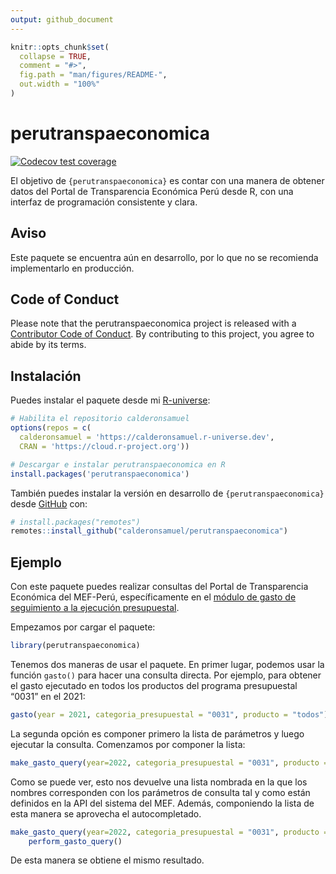 ```yaml
---
output: github_document
---
```


<!-- README.md is generated from README.Rmd. Please edit that file -->

```r
knitr::opts_chunk$set(
  collapse = TRUE,
  comment = "#>",
  fig.path = "man/figures/README-",
  out.width = "100%"
)
```

# perutranspaeconomica

<!-- badges: start -->
[![Codecov test coverage](https://codecov.io/gh/calderonsamuel/perutranspaeconomica/branch/main/graph/badge.svg)](https://app.codecov.io/gh/calderonsamuel/perutranspaeconomica?branch=main)
<!-- badges: end -->

El objetivo de `{perutranspaeconomica}` es contar con una manera de obtener datos del Portal de Transparencia Económica Perú desde R, con una interfaz de programación consistente y clara.

## Aviso

Este paquete se encuentra aún en desarrollo, por lo que no se recomienda implementarlo en producción.

## Code of Conduct

Please note that the perutranspaeconomica project is released with a [Contributor Code of Conduct](https://contributor-covenant.org/version/2/1/CODE_OF_CONDUCT.html). By contributing to this project, you agree to abide by its terms.


## Instalación

Puedes instalar el paquete desde mi [R-universe](https://calderonsamuel.r-universe.dev/):

```r
# Habilita el repositorio calderonsamuel
options(repos = c(
  calderonsamuel = 'https://calderonsamuel.r-universe.dev',
  CRAN = 'https://cloud.r-project.org'))

# Descargar e instalar perutranspaeconomica en R
install.packages('perutranspaeconomica')
```


También puedes instalar la versión en desarrollo de `{perutranspaeconomica}` desde [GitHub](https://github.com/) con:

``` r
# install.packages("remotes")
remotes::install_github("calderonsamuel/perutranspaeconomica")
```

## Ejemplo

Con este paquete puedes realizar consultas del Portal de Transparencia Económica del MEF-Perú, específicamente en el [módulo de gasto de seguimiento a la ejecución presupuestal](https://www.mef.gob.pe/es/?option=com_content&language=es-ES&Itemid=100944&lang=es-ES&view=article&id=504).

Empezamos por cargar el paquete:

```r
library(perutranspaeconomica)
```

Tenemos dos maneras de usar el paquete. En primer lugar, podemos usar la función `gasto()` para hacer una consulta directa. Por ejemplo, para obtener el gasto ejecutado en todos los productos del programa presupuestal "0031" en el 2021:

```r
gasto(year = 2021, categoria_presupuestal = "0031", producto = "todos")
```

La segunda opción es componer primero la lista de parámetros y luego ejecutar la consulta. Comenzamos por componer la lista:

```r
make_gasto_query(year=2022, categoria_presupuestal = "0031", producto = "todos")
```

Como se puede ver, esto nos devuelve una lista nombrada en la que los nombres corresponden con los parámetros de consulta tal y como están definidos en la API del sistema del MEF. Además, componiendo la lista de esta manera se aprovecha el autocompletado.

```r
make_gasto_query(year=2022, categoria_presupuestal = "0031", producto = "todos") |> 
    perform_gasto_query()
```

De esta manera se obtiene el mismo resultado.







